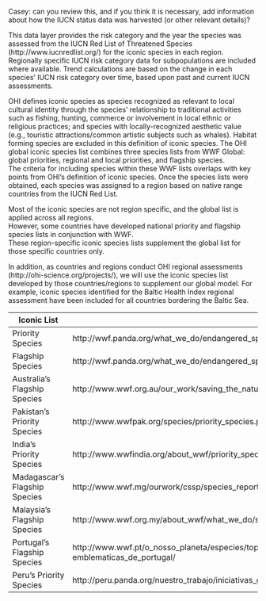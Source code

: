 Casey: can you review this, and if you think it is necessary, add information about how the IUCN status data was harvested (or other relevant details)?  

This data layer provides the risk category and the year the species was assessed from the IUCN Red List of Threatened Species (http://www.iucnredlist.org/) for the iconic species in each region.  
Regionally specific IUCN risk category data for subpopulations are included where available.
Trend calculations are based on the change in each species' IUCN risk category over time, based upon past and current IUCN assessments.

OHI defines iconic species as species recognized as relevant to local cultural identity through the species’ relationship to traditional activities such as fishing, hunting, commerce or involvement in local ethnic or religious practices; 
and species with locally-recognized aesthetic value (e.g., touristic attractions/common artistic subjects such as whales). 
Habitat forming species are excluded in this definition of iconic species.
The OHI global iconic species list combines three species lists from WWF Global: global priorities, regional and local priorities, and flagship species.  
The criteria for including species within these WWF lists overlaps with key points from OHI’s definition of iconic species. 
Once the species lists were obtained, each species was assigned to a region based on native range countries from the IUCN Red List. 

Most of the iconic species are not region specific, and the global list is applied across all regions.  
However, some countries have developed national priority and flagship species lists in conjunction with WWF.  
These region-specific iconic species lists supplement the global list for those specific countries only.

In addition, as countries and regions conduct OHI regional assessments (http://ohi-science.org/projects/), we will use the iconic species list developed by those countries/regions to supplement our global model.  For example, iconic species identified for the Baltic Health Index regional assessment have been included for all countries bordering the Baltic Sea.

Iconic List   | Source 
-------------- | ---------------
Priority Species | http://wwf.panda.org/what_we_do/endangered_species/
Flagship Species | http://wwf.panda.org/what_we_do/endangered_species/
Australia’s Flagship Species | http://www.wwf.org.au/our_work/saving_the_natural_world/wildlife_and_habitats/australian_priority_species/ 
Pakistan’s Priority Species | http://www.wwfpak.org/species/priority_species.php
India’s Priority Species | http://www.wwfindia.org/about_wwf/priority_species/
Madagascar’s Flagship Species | http://www.wwf.mg/ourwork/cssp/species_report/wwf_madagascar_s_flagship_species/
Malaysia’s Flagship Species | http://www.wwf.org.my/about_wwf/what_we_do/species_main/
Portugal’s Flagship Species | http://www.wwf.pt/o_nosso_planeta/especies/top_5_das_especies_de_portugal___as_cinco_especies_mais_ameacadas_e_ emblematicas_de_portugal/
Peru’s Priority Species | http://peru.panda.org/nuestro_trabajo/iniciativas_globales/